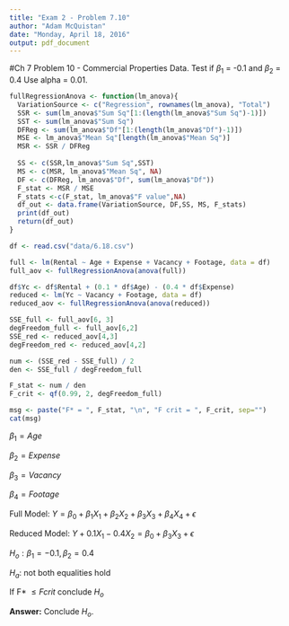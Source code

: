 ```yaml
---
title: "Exam 2 - Problem 7.10"
author: "Adam McQuistan"
date: "Monday, April 18, 2016"
output: pdf_document
---
```


#Ch 7 Problem 10 - Commercial Properties Data.  Test if $\beta_1$ = -0.1 and $\beta_2$ = 0.4 Use alpha = 0.01.

```r
fullRegressionAnova <- function(lm_anova){
  VariationSource <- c("Regression", rownames(lm_anova), "Total")
  SSR <- sum(lm_anova$"Sum Sq"[1:(length(lm_anova$"Sum Sq")-1)])
  SST <- sum(lm_anova$"Sum Sq")
  DFReg <- sum(lm_anova$"Df"[1:(length(lm_anova$"Df")-1)])
  MSE <- lm_anova$"Mean Sq"[length(lm_anova$"Mean Sq")]
  MSR <- SSR / DFReg  
  
  SS <- c(SSR,lm_anova$"Sum Sq",SST)
  MS <- c(MSR, lm_anova$"Mean Sq", NA)
  DF <- c(DFReg, lm_anova$"Df", sum(lm_anova$"Df"))
  F_stat <- MSR / MSE
  F_stats <-c(F_stat, lm_anova$"F value",NA)
  df_out <- data.frame(VariationSource, DF,SS, MS, F_stats)
  print(df_out)
  return(df_out)
}

df <- read.csv("data/6.18.csv")

full <- lm(Rental ~ Age + Expense + Vacancy + Footage, data = df)
full_aov <- fullRegressionAnova(anova(full))

df$Yc <- df$Rental + (0.1 * df$Age) - (0.4 * df$Expense)
reduced <- lm(Yc ~ Vacancy + Footage, data = df)
reduced_aov <- fullRegressionAnova(anova(reduced))

SSE_full <- full_aov[6, 3]
degFreedom_full <- full_aov[6,2]
SSE_red <- reduced_aov[4,3]
degFreedom_red <- reduced_aov[4,2]

num <- (SSE_red - SSE_full) / 2
den <- SSE_full / degFreedom_full

F_stat <- num / den
F_crit <- qf(0.99, 2, degFreedom_full)

msg <- paste("F* = ", F_stat, "\n", "F crit = ", F_crit, sep="")
cat(msg)
```


$\beta_1 = Age$

$\beta_2 = Expense$

$\beta_3 = Vacancy$

$\beta_4 = Footage$


Full Model: $Y = \beta_0 + \beta_1 X_1 + \beta_2 X _2 + \beta_3 X_3 + \beta_4 X_4 + \epsilon$

Reduced Model: $Y + 0.1 X_1 - 0.4 X_2 = \beta_0 + \beta_3 X_3 + \epsilon$

$H_o: \beta_1 = -0.1, \beta_2 = 0.4$

$H_a:$ not both equalities hold

If F* $\leq{F crit}$ conclude $H_o$


__Answer:__ Conclude $H_o$.